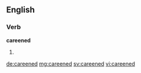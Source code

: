 ==English==

===Verb===
'''careened'''

# {{en-past of|careen}}

[[de:careened]]
[[mg:careened]]
[[sv:careened]]
[[vi:careened]]